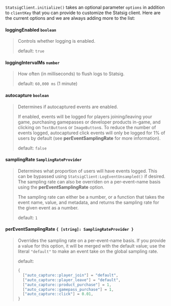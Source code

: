 `StatsigClient.initialize()` takes an optional parameter `options` in addition to `clientKey` that you can provide to customize the Statsig client. Here are the current options and we are always adding more to the list:

#### **loggingEnabled** `boolean`

> Controls whether logging is enabled.
>
> default: `true`

#### **loggingIntervalMs** `number`

> How often (in milliseconds) to flush logs to Statsig.
>
> default: `60,000 ms` (1 minute)

#### **autocapture** `boolean`

> Determines if autocaptured events are enabled.
>
> If enabled, events will be logged for players joining/leaving your game, purchasing gamepasses or developer products in-game, and clicking on `TextButton`s or `ImageButton`s. To reduce the number of events logged, autocaptured click events will only be logged for 1% of users by default (see **perEventSamplingRate** for more information).
>
> default: `false`

#### **samplingRate** `SamplingRateProvider`

> Determines what proportion of users will have events logged. This can be bypassed using `StatsigClient:LogEventUnsampled()` if desired. The sampling rate can also be overriden on a per-event-name basis using the **perEventSamplingRate** option.
>
> The sampling rate can either be a number, or a function that takes the event name, value, and metadata, and returns the sampling rate for the given event as a number.
>
> default: `1`

#### **perEventSamplingRate** `{ [string]: SamplingRateProvider }`

> Overrides the sampling rate on a per-event-name basis. If you provide a value for this option, it will be merged with the default value; use the literal `"default"` to make an event take on the global sampling rate.
>
> default:
>
> ```lua
> {
>   ["auto_capture::player_join"] = "default",
>   ["auto_capture::player_leave"] = "default",
>   ["auto_capture::product_purchase"] = 1,
>   ["auto_capture::gamepass_purchase"] = 1,
>   ["auto_capture::click"] = 0.01,
> }
> ```
